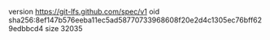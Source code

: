 version https://git-lfs.github.com/spec/v1
oid sha256:8ef147b576eeba11ec5ad58770733968608f20e2d4c1305ec76bff629edbbcd4
size 32035
